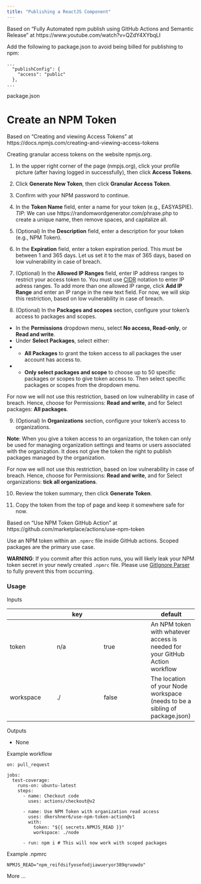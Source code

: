 ```yaml
---
title: "Publishing a ReactJS Component"
---
```


Based on "Fully Automated npm publish using GitHub Actions and Semantic Release" at https://www.youtube.com/watch?v=QZdY4XYbqLI

Add the following to package.json to avoid being billed for publishing to npm:

```
...
  "publishConfig": {
    "access": "public"
  },
...
```
package.json

# Create an NPM Token

Based on "Creating and viewing Access Tokens" at https://docs.npmjs.com/creating-and-viewing-access-tokens

Creating granular access tokens on the website npmjs.org.

1. In the upper right corner of the page (nmpjs.org), click your profile picture (after having logged in successfully), then click **Access Tokens**.

2. Click **Generate New Token**, then click **Granular Access Token**.

3. Confirm with your NPM password to continue. 

4. In the **Token Name** field, enter a name for your token (e.g., EASYASPIE). *TIP*: We can use https://randomwordgenerator.com/phrase.php to create a unique name, then remove spaces, and capitalize all.

5. (Optional) In the **Description** field, enter a description for your token (e.g., NPM Token). 

6. In the **Expiration** field, enter a token expiration period. This must be between 1 and 365 days. Let us set it to the max of 365 days, based on low vulnerability in case of breach.

7. (Optional) In the **Allowed IP Ranges** field, enter IP address ranges to restrict your access token to. You must use [CIDR](https://en.wikipedia.org/wiki/Classless_Inter-Domain_Routing) notation to enter IP adress ranges. To add more than one allowed IP range, click **Add IP Range** and enter an IP range in the new text field. For now, we will skip this restriction, based on low vulnerability in case of breach.

8.  (Optional) In the **Packages and scopes** section, configure your token's access to packages and scopes.

- In the **Permissions** dropdown menu, select **No access, Read-only**, or **Read and write**.
- Under **Select Packages**, select either:
- - **All Packages** to grant the token access to all packages the user account has access to.
- - **Only select packages and scope** to choose up to 50 specific packages or scopes to give token access to. Then select specific packages or scopes from the dropdown menu.

For now we will not use this restriction, based on low vulnerability in case of breach. Hence, choose for Permissions: **Read and write**, and for Select packages: **All packages**.

9. (Optional) In **Organizations** section, configure your token's access to organizations. 

**Note**: When you give a token access to an organization, the token can only be used for managing organization settings and teams or users associated with the organization. It does not give the token the right to publish packages managed by the organization.

For now we will not use this restriction, based on low vulnerability in case of breach. Hence, choose for Permissions: **Read and write**, and for Select organizations: **tick all organizations**.

10. Review the token summary, then click **Generate Token**.

11. Copy the token from the top of page and keep it somewhere safe for now.

Based on "Use NPM Token GitHub Action" at https://github.com/marketplace/actions/use-npm-token

Use an NPM token within an ```.npmrc``` file inside GitHub actions. Scoped packages are the primary use case.

**WARNING**: If you commit after this action runs, you will likely leak your NPM token secret in your newly created ```.npmrc``` file. Please use [GitIgnore Parser](https://github.com/marketplace/actions/gitignore-parser) to fully prevent this from occurring.

### Usage

Inputs

|| key || default || required || description ||
| -- | -- | -- | -- |
| token | n/a | true | An NPM token with whatever access is needed for your GitHub Action workflow |
| workspace | ./ | false | The location of your Node workspace (needs to be a sibling of package.json) |

Outputs

- None

Example workflow

```
on: pull_request

jobs:
  test-coverage:
    runs-on: ubuntu-latest
    steps:
      - name: Checkout code
        uses: actions/checkout@v2

      - name: Use NPM Token with organization read access
        uses: dkershner6/use-npm-token-action@v1
        with:
          token: "${{ secrets.NPMJS_READ }}"
          workspace: ./node

      - run: npm i # This will now work with scoped packages
```

Example .npmrc

```
NPMJS_READ="npm_reifdsifyosefodjiawueryor389qruowdo"
```

More ...
